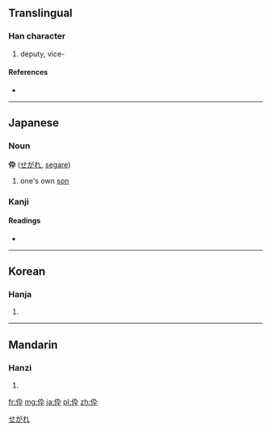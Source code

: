 {{also|倅}}
==Translingual==

===Han character===
{{Han char|rn=9|rad=人|as=04|sn=6|four=|canj=人大弓十 (OKNJ)}}

# deputy, vice-

====References====
* {{Han ref|kx=0096.121|dkj=00462|dj=0204.130|hdz=10124.170|uh=4F1C|ud=20252}}

----

==Japanese==

===Noun===
'''伜''' ([[せがれ]], [[segare]])

# one's own [[son]]

===Kanji===
{{ja-kanji|grade=|rs=人04}}

====Readings====
* {{ja-readings|on=[[さい]] ([[sai]]), [[そつ]] ([[sotsu]])|kun=[[せがれ]] ([[segare]])}}

[[Category:Japanese nouns|せがれ]]

----

==Korean==

===Hanja===
{{ko-hanja|hangeul=[[사]], [[촐]]|rv=s, chol|mr=s, ch'ol}}

# {{defn|Korean|sort=人04}}

----

==Mandarin==

===Hanzi===
{{cmn-hanzi|pin=[[cuì]] ([[cui4]])|wg=ts'ui<sup>4</sup>}}

# {{defn|Mandarin|sort=人04}}

[[fr:伜]]
[[mg:伜]]
[[ja:伜]]
[[pl:伜]]
[[zh:伜]]